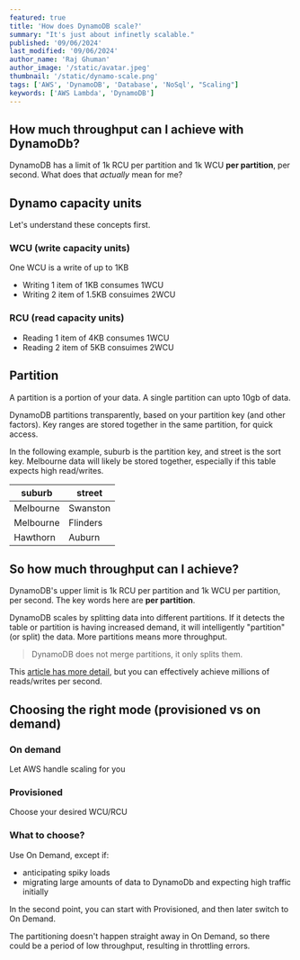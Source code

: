 ```yaml
---
featured: true
title: 'How does DynamoDB scale?'
summary: "It's just about infinetly scalable."
published: '09/06/2024'
last_modified: '09/06/2024'
author_name: 'Raj Ghuman'
author_image: '/static/avatar.jpeg'
thumbnail: '/static/dynamo-scale.png'
tags: ['AWS', 'DynamoDB', 'Database', 'NoSql', "Scaling"]
keywords: ['AWS Lambda', 'DynamoDB']
---
```


## How much throughput can I achieve with DynamoDb?

DynamoDB has a limit of 1k RCU per partition and 1k WCU **per partition**, per second.
What does that _actually_ mean for me?

## Dynamo capacity units

Let's understand these concepts first.

### WCU (write capacity units)
One WCU is a write of up to 1KB

- Writing 1 item of 1KB consumes 1WCU
- Writing 2 item of 1.5KB consuimes 2WCU

### RCU (read capacity units)
- Reading 1 item of 4KB consumes 1WCU
- Reading 2 item of 5KB consuimes 2WCU

## Partition
A partition is a portion of your data. A single partition can upto 10gb of data.

DynamoDB partitions transparently, based on your partition key (and other factors). Key ranges are stored together
in the same partition, for quick access.

In the following example, suburb is the partition key, and street is the sort key. Melbourne data will likely be stored together, especially if this
table expects high read/writes.

|suburb|street|
|------|-------|
| Melbourne | Swanston |
| Melbourne| Flinders |
| Hawthorn | Auburn | 

## So how much throughput can I achieve?

DynamoDB's upper limit is 1k RCU per partition and 1k WCU per partition, per second.
The key words here are **per partition**. 

DynamoDB scales by splitting data into different partitions. 
If it detects the table or partition is having increased demand, it will intelligently "partition" (or split) the data. More partitions means more throughput.

> DynamoDB does not merge partitions, it only splits them.

This [article has more detail](https://aws.amazon.com/blogs/database/part-3-scaling-dynamoDB-how-partitions-hot-keys-and-split-for-heat-impact-performance/), but you can effectively achieve millions of reads/writes per second.

## Choosing the right mode (provisioned vs on demand)

### On demand
Let AWS handle scaling for you

### Provisioned
Choose your desired WCU/RCU

### What to choose?

Use On Demand, except if:
- anticipating spiky loads
- migrating large amounts of data to DynamoDb and expecting high traffic initially

In the second point, you can start with Provisioned, and then later switch to On Demand.

The partitioning doesn't happen straight away in On Demand, so there could be a period of low throughput, resulting in throttling errors.


